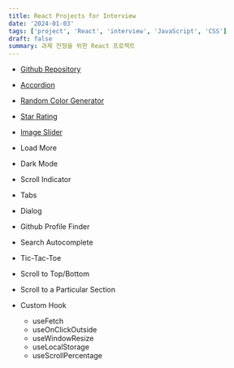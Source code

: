 ```yaml
---
title: React Projects for Interview
date: '2024-01-03'
tags: ['project', 'React', 'interview', 'JavaScript', 'CSS']
draft: false
summary: 과제 전형을 위한 React 프로젝트
---
```


- [Github Repository](https://github.com/Valentin1495/React-Projects-for-Interview)

- [Accordion](/blog/projects/React-Projects-for-Interview/accordion)
- [Random Color Generator](/blog/projects/React-Projects-for-Interview/random-color-generator)
- [Star Rating](/blog/projects/React-Projects-for-Interview/star-rating)
- [Image Slider](/blog/projects/React-Projects-for-Interview/image-slider)
- Load More
- Dark Mode
- Scroll Indicator
- Tabs
- Dialog
- Github Profile Finder
- Search Autocomplete
- Tic-Tac-Toe
- Scroll to Top/Bottom
- Scroll to a Particular Section
- Custom Hook
  - useFetch
  - useOnClickOutside
  - useWindowResize
  - useLocalStorage
  - useScrollPercentage
